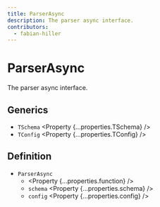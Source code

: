 ```yaml
---
title: ParserAsync
description: The parser async interface.
contributors:
  - fabian-hiller
---
```



# ParserAsync

The parser async interface.

## Generics

- `TSchema` <Property {...properties.TSchema} />
- `TConfig` <Property {...properties.TConfig} />

## Definition

- `ParserAsync`
  - <Property {...properties.function} />
  - `schema` <Property {...properties.schema} />
  - `config` <Property {...properties.config} />
